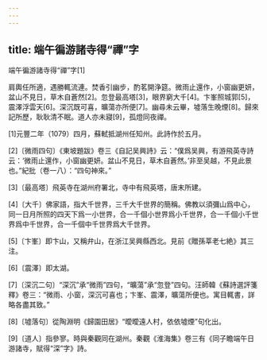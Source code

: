 ```yaml
---
---
---
```

title: 端午徧游諸寺得“禪”字
---



端午徧游諸寺得“禪”字[1]


肩輿任所適，遇勝輒流連。焚香引幽步，酌茗開浄筵。微雨止還作，小窗幽更妍，盆山不見日，草木自蒼然[2]。忽登最高塔[3]，眼界窮大千[4]。卞峯照城郭[5]，震澤浮雲天[6]。深沉既可喜，曠蕩亦所便[7]。幽尋未云畢，墟落生晚煙[8]。歸來記所歷，耿耿清不眠。道人亦未寢[9]，孤燈同夜禪。

[1]元豐二年（1079）四月，蘇軾抵湖州任知州。此詩作於五月。

[2]〔微雨四句〕《東坡題跋》卷三《自記吴興詩》云：“僕爲吴興，有游飛英寺詩云：‘微雨止還作，小窗幽更妍。盆山不見日，草木自蒼然。’非至吴越，不見此景也。”紀批（卷一八）：“四句神來。”

[3]〔最高塔〕飛英寺在湖州府署北，寺中有飛英塔，唐末所建。

[4]〔大千〕佛家語，指大千世界，三千大千世界的簡稱。佛教以須彌山爲中心，同一日月所照的四天下爲一小世界，合一千個小世界爲小千世界，合一千個小千世界爲中千世界，合一千個中千世界爲大千世界。

[5]〔卞峯〕即卞山，又稱弁山，在浙江吴興縣西北。見前《贈孫莘老七絶》其三注。

[6]〔震澤〕即太湖。

[7]〔深沉二句〕“深沉”承“微雨”四句，“曠蕩”承“忽登”四句。汪師韓《蘇詩選評箋釋》卷三：“微雨、小窗，深沉可喜也；卞峯、震澤，曠蕩所便也。寓目輒書，詳略各盡其致。”

[8]〔墟落句〕從陶淵明《歸園田居》“曖曖遠人村，依依墟煙”句化出。

[9]〔道人〕指參寥。時與秦觀同在湖州。秦觀《淮海集》卷三有《同子瞻端午日游諸寺，賦得“深”字》詩。